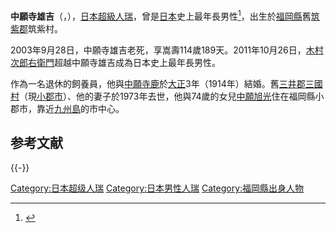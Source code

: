 {{Infobox Biography
|subject_name = 中願寺雄吉
|image_name =
|image_caption =
|date_of_birth = 1889年3月23日
|place_of_birth = {{JAP}}[[福岡縣|福岡縣]]舊[[筑紫郡|筑紫郡]]筑紫村
|date_of_death = {{death date|2003|9|28|1889|3|23}}（{{age in years and days|1889|3|23|2003|9|28}}）
|place_of_death = {{JPN}}福岡縣[[小郡市|小郡市]]
|nationality = {{JAP}}
|death_cause=
|spouse = 
|children =
|relatives = 
|known_for = *日本在世最年長男性<br>（2000年1月18日—2003年9月28日）
*在世最年長男性
（2002年12月29日—2003年9月28日）
}}
{{japanese|japanese=中願寺 雄吉|kana=ちゅうがんじ ゆうきち|romaji=Chūganji Yūkichi}}
'''中願寺雄吉'''（{{jpn|j=中願寺 雄吉|hg=ちゅうがんじ ゆうきち|rm=Chūganji Yūkichi}}，{{bd|1889年|3月23日|2003年|9月28日|Capovilla}}），[[日本|日本]][[超級人瑞|超級人瑞]]，曾是[[日本|日本]]史上最年長男性<ref>{{Cite web
|url=http://www.grg.org/Adams/CCCCC.HTM
|title=GRG Table C (2012) World's Oldest Person Titleholders (since 1955)
|publisher=[[老年學研究組織|老年學研究組織]]
|accessdate=2013-01-05
|archive-date=2013-06-12
|archive-url=https://web.archive.org/web/20130612210029/http://www.grg.org/Adams/CCCCC.HTM
|dead-url=yes
}}</ref>，出生於[[福岡縣|福岡縣]]舊[[筑紫郡|筑紫郡]]筑紫村。

2003年9月28日，中願寺雄吉老死，享嵩壽114歲189天。2011年10月26日，[[木村次郎右衛門|木村次郎右衛門]]超越中願寺雄吉成為日本史上最年長男性。

作為一名退休的飼養員，他與[[中願寺鹿|中願寺鹿]]於[[大正|大正]]3年（1914年）結婚。舊[[三井郡|三井郡]][[三國村|三國村]]（現[[小郡市|小郡市]]）、他的妻子於1973年去世，他與74歲的女兒[[中願旭光|中願旭光]]住在福岡縣小郡市，靠近[[九州島|九州島]]的市中心。

== 参考文献 ==
{{Reflist}}

{{-}}
{{start box}}
{{s-ach|rec}}
{{s-before|[[田邊定義|田邊定義]]}}
{{s-title|日本在世最年長男性|2000年1月18日至2003年9月28日}}
{{s-after|[[仲村龜二|仲村龜二]]}}
{{s-before|[[石崎傳藏|石崎傳藏]]}}
{{s-title|日本有記錄以來最年長男性|2001年10月1日至2011年10月25日}}
{{s-after|[[木村次郎右衛門|木村次郎右衛門]]}}
{{s-before|Mae Harrington}}
{{s-title|在世最年長者|2002年12月29日至2003年9月28日}}
{{s-after|[[川手三豐|川手三豐]]}}
{{end box}}

{{最年長者}}
{{最年長男性}}

[[Category:日本超级人瑞|Category:日本超级人瑞]]
[[Category:日本男性人瑞|Category:日本男性人瑞]]
[[Category:福岡縣出身人物|Category:福岡縣出身人物]]